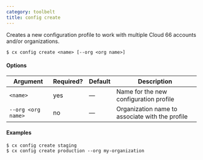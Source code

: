 ```yaml
---
category: toolbelt
title: config create
---
```


Creates a new configuration profile to work with multiple Cloud 66 accounts and/or organizations.

```shell
$ cx config create <name> [--org <org name>]
```

#### Options

| Argument | Required? | Default | Description |
|  ---  |  ---  |  ---  |  ---  |
| `<name>` | yes | — | Name for the new configuration profile |
| `--org <org name>` | no | — | Organization name to associate with the profile |

#### Examples

```shell
$ cx config create staging
$ cx config create production --org my-organization
```